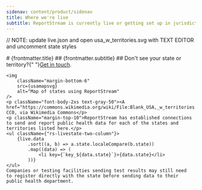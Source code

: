 ```yaml
---
sidenav: content/product/sidenav
title: Where we're live
subtitle: ReportStream is currently live or getting set up in jurisdictions across the United States.
---
```


// NOTE: update live.json and open usa_w_territories.svg with TEXT EDITOR and uncomment state styles

<LayoutSidenav>
    <Sidenav />
</LayoutSidenav>

<LayoutMain>
    # {frontmatter.title}
    ## {frontmatter.subtitle}
    ## Don't see your state or territory?{" "}<A href="/support/contact" className="margin-left-1">Get in touch</A>.

    <img
        className="margin-bottom-6"
        src={usamapsvg}
        alt="Map of states using ReportStream"
    />
    <p className="font-body-2xs text-gray-50"><A href="https://commons.wikimedia.org/wiki/File:Blank_USA,_w_territories.svg">Heitordp</A>, CC0, via Wikimedia Commons</p>
    <p className="margin-top-10">ReportStream has established connections to send and report public health data for each of the states and territories listed here.</p>
    <ul className={"rs-livestate-two-column"}>
        {live.data
            .sort((a, b) => a.state.localeCompare(b.state))
            .map((data) => (
                <li key={`key_${data.state}`}>{data.state}</li>
            ))}
    </ul>
    Companies or testing facilities sending test results may still need
    to register directly with the state before sending data to their
    public health department.
</LayoutMain>